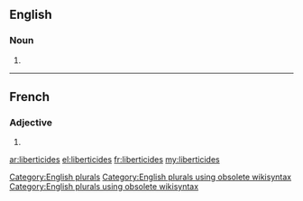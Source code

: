 ==English==

===Noun===
{{head|en}}

# {{plural of|liberticide}}

[[Category:English plurals]][[Category:English plurals using obsolete wikisyntax]][[Category:English plurals using obsolete wikisyntax]]

----

==French==

===Adjective===
{{fr-adj-form}} {{m-p|f-p}}

# {{form of|plural|liberticide|lang=fr}}

[[ar:liberticides]]
[[el:liberticides]]
[[fr:liberticides]]
[[my:liberticides]]
